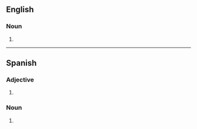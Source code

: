 ==English==

===Noun===
{{head|en|noun form}}

# {{plural of|en|guayabera}}

----

==Spanish==

===Adjective===
{{head|es|adjective form}}

# {{es-adj form of|guayabero|f|pl}}

===Noun===
{{head|es|noun plural form|g=f-p}}

# {{inflection of|es|guayabera||p}}
